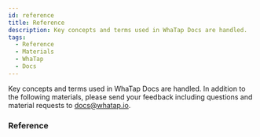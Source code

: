 ```yaml
---
id: reference
title: Reference
description: Key concepts and terms used in WhaTap Docs are handled.
tags:
  - Reference
  - Materials
  - WhaTap
  - Docs
---
```


Key concepts and terms used in WhaTap Docs are handled. In addition to the following materials, please send your feedback including questions and material requests to docs@whatap.io.


### Reference


<DocCardList/>
